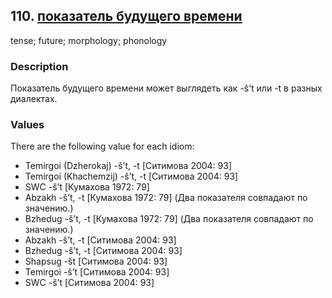 ## 110. <a href =  'https://agricolamz.github.io/The_Circassian_Isoglosses_Database/110.html'>показатель будущего времени</a>
tense; future; morphology; phonology

### Description

Показатель будущего времени может выглядеть как -š't или -t в разных диалектах.

### Values
There are the following value for each idiom:

* Temirgoi (Dzherokaj) -š't, -t [Ситимова 2004: 93] 
* Temirgoi (Khachemzij) -š't, -t [Ситимова 2004: 93] 
* SWC  -š't [Кумахова 1972: 79] 
* Abzakh  -š't, -t [Кумахова 1972: 79] (Два показателя совпадают по значению.)
* Bzhedug  -š't, -t [Кумахова 1972: 79] (Два показателя совпадают по значению.)
* Abzakh  -š't, -t [Ситимова 2004: 93] 
* Bzhedug  -š't, -t [Ситимова 2004: 93] 
* Shapsug  -št [Ситимова 2004: 93] 
* Temirgoi  -š't [Ситимова 2004: 93] 
* SWC  -š't [Ситимова 2004: 93] 

